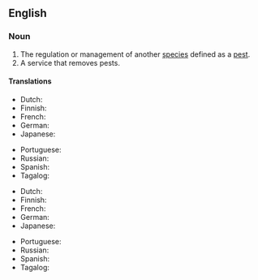 ==English==

===Noun===
{{wikipedia}}
{{en-noun|-}}

# The regulation or management of another [[species]] defined as a [[pest]].
# A service that removes pests.

====Translations====
{{trans-top|regulation or management of another species defined as a pest}}
* Dutch: {{t|nl|ongediertebestrijding|f}}
* Finnish: {{t-needed|fi}}
* French: {{t-needed|fr}}
* German: {{t|de|Schädlingsbekämpfung|f}}
* Japanese: {{t-needed|ja}}
{{trans-mid}}
* Portuguese: {{t-needed|pt}}
* Russian: {{t-needed|ru}}
* Spanish: {{t-needed|es}}
* Tagalog: {{t|tl|supil-angol}}
{{trans-bottom}}
{{trans-top|pest control service}}
* Dutch: {{t|nl|ongediertebestrijding|f}}
* Finnish: {{t-needed|fi}}
* French: {{t-needed|fr}}
* German: {{t-needed|de}}
* Japanese: {{t-needed|ja}}
{{trans-mid}}
* Portuguese: {{t-needed|pt}}
* Russian: {{t-needed|ru}}
* Spanish: {{t-needed|es}}
* Tagalog: {{t-needed|tl}}
{{trans-bottom}}